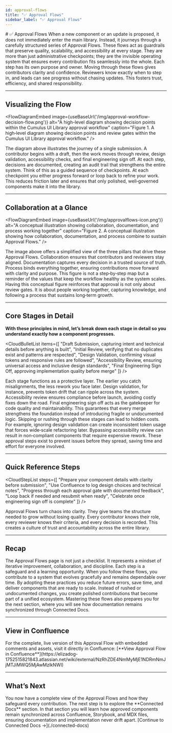 ```yaml
---
id: approval-flows
title: "✅ Approval Flows"
sidebar_label: "✅ Approval Flows"
---
```



<FloatInPlace>
# ✅ Approval Flows
</FloatInPlace>

<FloatInLeft>
When a new component or an update is proposed, it does not immediately enter the main library. Instead, it journeys through a carefully structured series of Approval Flows. These flows act as guardrails that preserve quality, scalability, and accessibility at every stage. They are more than just administrative checkpoints; they are the invisible operating system that ensures every contribution fits seamlessly into the whole.
</FloatInLeft>

<FloatInRight>
Each step has its own purpose and owner. Moving through these flows gives contributors clarity and confidence. Reviewers know exactly when to step in, and leads can see progress without chasing updates. This fosters trust, efficiency, and shared responsibility.
</FloatInRight>

---

## Visualizing the Flow

<FlowDiagramEmbed
  image={useBaseUrl('/img/approval-workflow-decision-flow.png')}
  alt="A high-level diagram showing decision points within the Cumulus UI Library approval workflow"
  caption="Figure 1. A high‑level diagram showing decision points and review gates within the Cumulus UI Library approval workflow."
/>

<FloatInLeft>
The diagram above illustrates the journey of a single submission. A contributor begins with a draft, then the work moves through review, design validation, accessibility checks, and final engineering sign off. At each step, decisions are documented, creating an audit trail that strengthens the entire system.
</FloatInLeft>

<FloatInRight>
Think of this as a guided sequence of checkpoints. At each checkpoint you either progress forward or loop back to refine your work. This reduces friction later and ensures that only polished, well‑governed components make it into the library.
</FloatInRight>

---

## Collaboration at a Glance

<FlowDiagramEmbed
  image={useBaseUrl('/img/approvalflows-icon.png')}
  alt="A conceptual illustration showing collaboration, documentation, and process working together"
  caption="Figure 2. A conceptual illustration showing how collaboration, documentation, and process combine to sustain Approval Flows."
/>

<FloatInLeft>
The image above offers a simplified view of the three pillars that drive these Approval Flows. Collaboration ensures that contributors and reviewers stay aligned. Documentation captures every decision in a trusted source of truth. Process binds everything together, ensuring contributions move forward with clarity and purpose. This figure is not a step‑by‑step map but a reminder of the values that keep the workflow healthy as the system scales.
</FloatInLeft>

<FloatInRight>
Having this conceptual figure reinforces that approval is not only about review gates. It is about people working together, capturing knowledge, and following a process that sustains long‑term growth.
</FloatInRight>

---


## Core Stages in Detail

**With these principles in mind, let’s break down each stage in detail so you understand exactly how a component progresses.**

<CloudBulletList
  items={[
    "Draft Submission, capturing intent and technical details before anything is built",
    "Initial Review, verifying that no duplicates exist and patterns are respected",
    "Design Validation, confirming visual tokens and responsive rules are followed",
    "Accessibility Review, ensuring universal access and inclusive design standards",
    "Final Engineering Sign Off, approving implementation quality before merge"
  ]}
/>

<FloatInLeft>
Each stage functions as a protective layer. The earlier you catch misalignments, the less rework you face later. Design validation, for instance, prevents token drift that can ripple across the system. Accessibility review ensures compliance before launch, avoiding costly fixes down the road.
</FloatInLeft>

<FloatInRight>
Final engineering sign off acts as the gatekeeper for code quality and maintainability. This guarantees that every merge strengthens the foundation instead of introducing fragile or undocumented logic.
</FloatInRight>

<ExpandBoxCloud title="Common Pitfalls to Avoid">
  Skipping or rushing through these stages can lead to hidden costs. For example, ignoring design validation can create inconsistent token usage that forces wide‑scale refactoring later. Bypassing accessibility review can result in non‑compliant components that require expensive rework. These approval steps exist to prevent issues before they spread, saving time and effort for everyone involved.
</ExpandBoxCloud>

---

## Quick Reference Steps

<CloudStepList
  steps={[
    "Prepare your component details with clarity before submission",
    "Use Confluence to log design choices and technical notes",
    "Progress through each approval gate with documented feedback",
    "Loop back if needed and resubmit when ready",
    "Celebrate once engineering sign off is complete"
  ]}
/>

<ExpandBoxCloud title="Why This Matters">
  Approval Flows turn chaos into clarity. They give teams the structure needed to grow without losing quality. Every contributor knows their role, every reviewer knows their criteria, and every decision is recorded. This creates a culture of trust and accountability across the entire library.
</ExpandBoxCloud>

---

## Recap

<FloatInLeft>
The Approval Flows page is not just a checklist. It represents a mindset of iterative improvement, collaboration, and discipline. Each step is a safeguard and a learning opportunity. When you follow these flows, you contribute to a system that evolves gracefully and remains dependable over time.
</FloatInLeft>

<FloatInRight>
By adopting these practices you reduce future errors, save time, and deliver components that are ready to scale. Instead of rushed or undocumented changes, you create polished contributions that become part of a unified ecosystem. Mastering these flows also prepares you for the next section, where you will see how documentation remains synchronized through Connected Docs.
</FloatInRight>

<SOPSummaryBox
  owner="Joshua Schoen"
  location="Cumulus-UI-Library/Confluence/approval-flows"
  lastReviewed="July 14, 2025"
  purpose="Outline the structured approval stages required before any component is merged into the Cumulus UI Library."
/>

---

## View in Confluence

<FloatInLeft>
For the complete, live version of this Approval Flow with embedded comments and assets, visit it directly in Confluence:  
[**View Approval Flow in Confluence**](https://elizadog-1752515821843.atlassian.net/wiki/external/NzRhZDE4NmMyMjE1NDRmNmJjMTJiMWQ5MjAwMzlkNWI)
</FloatInLeft>

---

## What’s Next

<FloatInRight>
You now have a complete view of the Approval Flows and how they safeguard every contribution. The next step is to explore the **Connected Docs** section. In that section you will learn how approved components remain synchronized across Confluence, Storybook, and MDX files, ensuring documentation and implementation never drift apart.  
[Continue to Connected Docs →](./connected-docs)
</FloatInRight>
